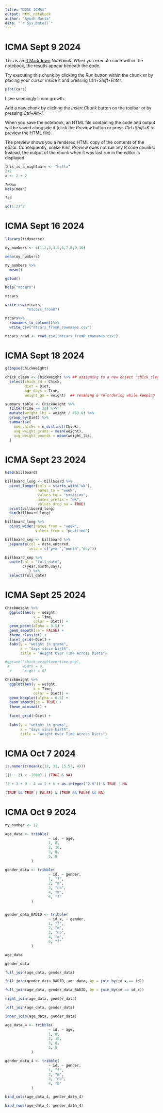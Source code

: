```yaml
---
title: "D2SC ICMAs"
output: html_notebook
author: "Ayush Munta"
date: "`r Sys.Date()`"
---
```


# ICMA Sept 9 2024

This is an [R Markdown](http://rmarkdown.rstudio.com) Notebook. When you execute code within the notebook, the results appear beneath the code.

Try executing this chunk by clicking the *Run* button within the chunk or by placing your cursor inside it and pressing *Ctrl+Shift+Enter*.

```r
plot(cars)
```

I see seemingly linear growth.

Add a new chunk by clicking the *Insert Chunk* button on the toolbar or by pressing *Ctrl+Alt+I*.

When you save the notebook, an HTML file containing the code and output will be saved alongside it (click the *Preview* button or press *Ctrl+Shift+K* to preview the HTML file).

The preview shows you a rendered HTML copy of the contents of the editor. Consequently, unlike *Knit*, *Preview* does not run any R code chunks. Instead, the output of the chunk when it was last run in the editor is displayed.


```r

this_is_a_nightmare <- "hello"
2+2
x <- 2 + 2
```
```r
?mean
help(mean)
```

```r
?sd
```

```r
sd(1:2)^2
```

# ICMA Sept 16 2024
```r
library(tidyverse)
```

```r
my_numbers <- c(1,2,3,4,5,6,7,8,9,10)
```

```r
mean(my_numbers)
```

```r
my_numbers %>% 
  mean()
```
```r
getwd()
```
```r
help("mtcars")
```
```r
mtcars
```

```r
write_csv(mtcars, 
          "mtcars_fromR")
```
```r
mtcars%>%
  rownames_to_column()%>%
  write_csv("mtcars_fromR_rownames.csv")
```
```r
mtcars_read <- read_csv("mtcars_fromR_rownames.csv")
```
# ICMA Sept 18 2024
```r
glimpse(ChickWeight)
```


```r
chick_clean <- ChickWeight %>% ## assigning to a new object "chick_clean"
  select(chick_id = Chick, 
         diet = Diet,
         age_days = Time, 
         weight_gm = weight)  ## renaming & re-ordering while keeping
```

```r
summary_table <- ChickWeight %>%
  filter(Time == 20) %>%
  mutate(weight_lbs = weight / 453.6) %>%
  group_by(Diet) %>%
  summarise(
    num_chicks = n_distinct(Chick),
    avg_weight_grams = mean(weight),
    avg_weight_pounds = mean(weight_lbs)
  )


```

# ICMA Sept 23 2024

```r
head(billboard)
```
```r
billboard_long <- billboard %>%
  pivot_longer(cols = starts_with("wk"),
               names_to = "week", 
               values_to = "position",
               names_prefix = "wk",
               values_drop_na = TRUE)
  print(billboard_long)
  dim(billboard_long)
```
```r
billboard_long %>% 
  pivot_wider(names_from = "week",
              values_from = "position")
```
```r
billboard_sep <- billboard %>% 
  separate(col = date.entered,
           into = c("year","month","day"))
```


```r
billboard_sep %>% 
  unite(col = "full_date",
        c(year,month,day),
           ) %>%
  select(full_date)
```
# ICMA Sept 25 2024

```r
ChickWeight %>%
  ggplot(aes(y = weight,
             x = Time,
             color = Diet)) +
  geom_point(alpha = 0.5) + 
  geom_smooth(se = FALSE) + 
  theme_classic() + 
  facet_grid(~Diet) + 
  labs(y = "weight in grams",
       x = "days since birth",
       title = "Weight Over Time Across Diets")
```

```r
#ggsave("chick_weightovertime.png",
 #      width = 9,
  #     height = 8)
```

```r
ChickWeight %>%
  ggplot(aes(y = weight,
             x = Time,
             color = Diet)) +
  geom_boxplot(alpha = 0.5) + 
  geom_smooth(se = TRUE) + 
  theme_minimal() + 
  
  facet_grid(~Diet) + 
  
  labs(y = "weight in grams",
       x = "days since birth",
       title = "Weight Over Time Across Diets")
```
# ICMA Oct 7 2024

```r
is.numeric(mean(c(12, 31, 15.57, 4)))

```
```r
((1 + 2) < -1000) | (TRUE & NA)

```
```r
(2 + 3 + 9 - 4 == 2 + 6 + as.integer("2.9")) & TRUE | NA

```

```r
(TRUE && TRUE | FALSE) & (TRUE && FALSE && NA)

```

# ICMA Oct 9 2024

```r
my_number <- 12

```
 
```r
age_data <- tribble(
                    ~ id, ~ age,
                    1, 8,
                    2, 10,
                    3, 8,
                    5, 9
            )

gender_data <- tribble(
                    ~ id, ~ gender,
                    1, "f",
                    2, "m",
                    3, "nb",
                    4, "m",
                    6, "f"
            )


gender_data_BADID <- tribble(
                    ~ id_x, ~ gender,
                    1, "f",
                    2, "m",
                    3, "nb",
                    4, "m",
                    6, "f"
            )
```
 
```r
age_data

```
 
```r
gender_data

```
```r
full_join(age_data, gender_data)

```
```r
full_join(gender_data_BADID, age_data, by = join_by(id_x == id))

```
```r
full_join(age_data, gender_data_BADID, by = join_by(id == id_x))

```
 
```r
right_join(age_data, gender_data)

```
```r
left_join(age_data, gender_data)

```
```r
inner_join(age_data, gender_data)

```

```r
age_data_4 <- tribble(
                    ~ id, ~ age,
                    1, 8,
                    2, 10,
                    3, 8,
                    5, 9
            )

gender_data_4 <- tribble(
                    ~ id, ~ gender,
                    1, "f",
                    2, "m",
                    3, "nb",
                    4, "m"
            )
```
 
```r
bind_cols(age_data_4, gender_data_4)

```
```r
bind_rows(age_data_4, gender_data_4)

```
 
 